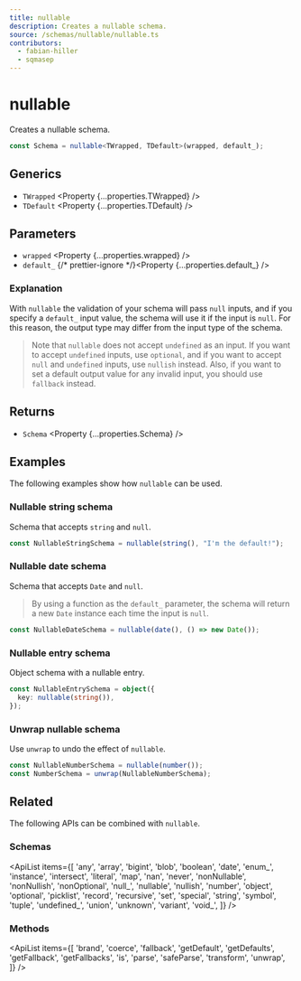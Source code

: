 ```yaml
---
title: nullable
description: Creates a nullable schema.
source: /schemas/nullable/nullable.ts
contributors:
  - fabian-hiller
  - sqmasep
---
```



# nullable

Creates a nullable schema.

```ts
const Schema = nullable<TWrapped, TDefault>(wrapped, default_);
```

## Generics

- `TWrapped` <Property {...properties.TWrapped} />
- `TDefault` <Property {...properties.TDefault} />

## Parameters

- `wrapped` <Property {...properties.wrapped} />
- `default_` {/* prettier-ignore */}<Property {...properties.default_} />

### Explanation

With `nullable` the validation of your schema will pass `null` inputs, and if you specify a `default_` input value, the schema will use it if the input is `null`. For this reason, the output type may differ from the input type of the schema.

> Note that `nullable` does not accept `undefined` as an input. If you want to accept `undefined` inputs, use <Link href="../optional/">`optional`</Link>, and if you want to accept `null` and `undefined` inputs, use <Link href="../nullish/">`nullish`</Link> instead. Also, if you want to set a default output value for any invalid input, you should use <Link href="../fallback/">`fallback`</Link> instead.

## Returns

- `Schema` <Property {...properties.Schema} />

## Examples

The following examples show how `nullable` can be used.

### Nullable string schema

Schema that accepts `string` and `null`.

```ts
const NullableStringSchema = nullable(string(), "I'm the default!");
```

### Nullable date schema

Schema that accepts `Date` and `null`.

> By using a function as the `default_` parameter, the schema will return a new `Date` instance each time the input is `null`.

```ts
const NullableDateSchema = nullable(date(), () => new Date());
```

### Nullable entry schema

Object schema with a nullable entry.

```ts
const NullableEntrySchema = object({
  key: nullable(string()),
});
```

### Unwrap nullable schema

Use <Link href="../unwrap/">`unwrap`</Link> to undo the effect of `nullable`.

```ts
const NullableNumberSchema = nullable(number());
const NumberSchema = unwrap(NullableNumberSchema);
```

## Related

The following APIs can be combined with `nullable`.

### Schemas

<ApiList
  items={[
    'any',
    'array',
    'bigint',
    'blob',
    'boolean',
    'date',
    'enum_',
    'instance',
    'intersect',
    'literal',
    'map',
    'nan',
    'never',
    'nonNullable',
    'nonNullish',
    'nonOptional',
    'null_',
    'nullable',
    'nullish',
    'number',
    'object',
    'optional',
    'picklist',
    'record',
    'recursive',
    'set',
    'special',
    'string',
    'symbol',
    'tuple',
    'undefined_',
    'union',
    'unknown',
    'variant',
    'void_',
  ]}
/>

### Methods

<ApiList
  items={[
    'brand',
    'coerce',
    'fallback',
    'getDefault',
    'getDefaults',
    'getFallback',
    'getFallbacks',
    'is',
    'parse',
    'safeParse',
    'transform',
    'unwrap',
  ]}
/>
